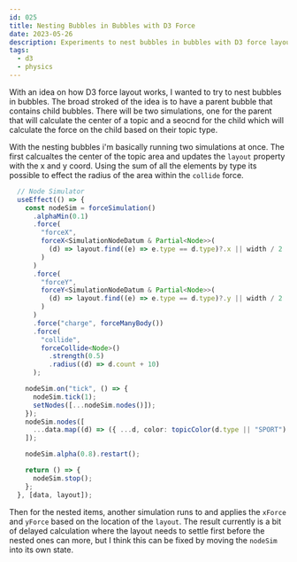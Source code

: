 ```yaml
---
id: 025
title: Nesting Bubbles in Bubbles with D3 Force
date: 2023-05-26
description: Experiments to nest bubbles in bubbles with D3 force layout
tags:
  - d3
  - physics
---
```



With an idea on how D3 force layout works, I wanted to try to nest bubbles in bubbles.
The broad stroked of the idea is to have a parent bubble that contains child bubbles.
There will be two simulations, one for the parent that will calculate the center of
a topic and a seocnd for the child which will calculate the force on the child based on
their topic type.

<NestedBubblePacking data={MockBubbles} />

With the nesting bubbles i'm basically running two simulations at once.  The first
calcualtes the center of the topic area and updates the `layout` property with the
x and y coord.  Using the sum of all the elements by type its possible to effect 
the radius of the area within the `collide` force.

```typescript
  // Node Simulator
  useEffect(() => {
    const nodeSim = forceSimulation()
      .alphaMin(0.1)
      .force(
        "forceX",
        forceX<SimulationNodeDatum & Partial<Node>>(
          (d) => layout.find((e) => e.type == d.type)?.x || width / 2
        )
      )
      .force(
        "forceY",
        forceY<SimulationNodeDatum & Partial<Node>>(
          (d) => layout.find((e) => e.type == d.type)?.y || width / 2
        )
      )
      .force("charge", forceManyBody())
      .force(
        "collide",
        forceCollide<Node>()
          .strength(0.5)
          .radius((d) => d.count + 10)
      );

    nodeSim.on("tick", () => {
      nodeSim.tick(1);
      setNodes([...nodeSim.nodes()]);
    });
    nodeSim.nodes([
      ...data.map((d) => ({ ...d, color: topicColor(d.type || "SPORT") })),
    ]);

    nodeSim.alpha(0.8).restart();

    return () => {
      nodeSim.stop();
    };
  }, [data, layout]);
```

Then for the nested items, another simulation runs to and applies the `xForce` and 
`yForce` based on the location of the `layout`.  The result currently is a bit of 
delayed calculation where the layout needs to settle first before the nested ones 
can more, but I think this can be fixed by moving the `nodeSim` into its own state.


